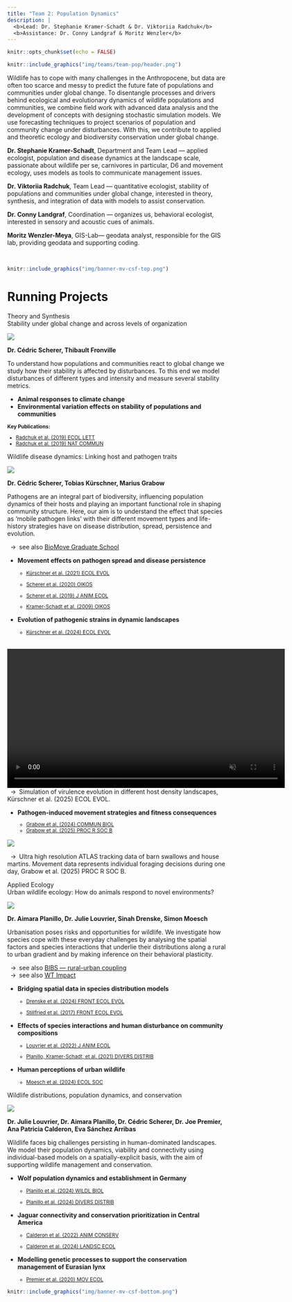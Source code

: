```yaml
---
title: "Team 2: Population Dynamics"
description: |
  <b>Lead: Dr. Stephanie Kramer-Schadt & Dr. Viktoriia Radchuk</b>  
  <b>Assistance: Dr. Conny Landgraf & Moritz Wenzler</b>
---
```


```r
knitr::opts_chunk$set(echo = FALSE)
```

```r
knitr::include_graphics("img/teams/team-pop/header.png")
```

<div class='highlightbox'>
  <span class='highlight'>
  Wildlife has to cope with many challenges in the Anthropocene, but data are often too scarce and messy to predict the future fate of populations and communities under global change. To disentangle processes and drivers behind ecological and evolutionary dynamics of wildlife populations and communities, we combine field work with advanced data analysis and the development of concepts with designing stochastic simulation models. We use forecasting techniques to project scenarios of population and community change under disturbances. With this, we contribute to applied and theoretic ecology and biodiversity conservation under global change.
  </span>
</div>

**Dr. Stephanie Kramer-Schadt**, Department and Team Lead — applied ecologist, population and disease dynamics at the landscape scale, passionate about wildlife per se, carnivores in particular, D6 and movement ecology, uses models as tools to communicate management issues.</br>

**Dr. Viktoriia Radchuk**, Team Lead — quantitative ecologist, stability of populations and communities under global change, interested in theory, synthesis, and integration of data with models to assist conservation.</br>

**Dr. Conny Landgraf**, Coordination — organizes us, behavioral ecologist, interested in sensory and acoustic cues of animals.</br>

**Moritz Wenzler-Meya**, GIS-Lab—  geodata analyst, responsible for the GIS lab, providing geodata and supporting coding.</br>
  
<br>

```r
knitr::include_graphics("img/banner-mv-csf-top.png")
```

# Running Projects


<div class='headerbox'><hbox>Theory and Synthesis</hbox></div>


<div class='headerbox-secondary'><hbox-secondary>Stability under global change and across levels of organization</headerbox-secondary></div>

![](img/teams/team-pop/stability.png)

**Dr. Cédric Scherer, Thibault Fronville**

To understand how populations and communities react to global change we study how their stability is affected by disturbances. To this end we model disturbances of different types and intensity and measure several stability metrics.

* **Animal responses to climate change**
* **Environmental variation effects on stability of populations and communities**

<small>
  <b>Key Publications:</b>
  <ul>
    <li>[Radchuk et al. (2019) ECOL LETT](https://doi.org/10.1111/ele.13226)</li>
   <li>[Radchuk et al. (2019) NAT COMMUN](https://doi.org/10.1038/s41467-019-10924-4'>10.1038/s41467-019-10924-4)</li>  
   </ul>
</small>


<div class='headerbox-secondary'><hbox-secondary>Wildlife disease dynamics: Linking host and pathogen traits</headerbox-secondary></div>

![](img/teams/team-pop/disease.png)

**Dr. Cédric Scherer, Tobias Kürschner, Marius Grabow**

Pathogens are an integral part of biodiversity, influencing population dynamics of their hosts and playing an important functional role in shaping community structure. Here, our aim is to understand the effect that species as ‘mobile pathogen links’ with their different movement types and life-history strategies have on disease distribution, spread, persistence and evolution. 

&ensp;&rarr;&ensp;see also [BioMove Graduate School](https://www.bio-move.org/)

* **Movement effects on pathogen spread and disease persistence**
<small>
  <ul>
    <li>[Kürschner et al. (2021) ECOL EVOL](https://doi.org/10.1002/ece3.7478)</li>
  <li>[Scherer et al. (2020) OIKOS](https://doi.org/10.1111/oik.07002'>10.1111/oik.07002)</li>
  <li>[Scherer et al. (2019) J ANIM ECOL](https://doi.org/10.1111/1365-2656.13070)</li>
    <li>[Kramer-Schadt et al. (2009) OIKOS](https://doi.org/10.1111/j.1600-0706.2008.16582.x)</li>
   </ul>
</small>

* **Evolution of pathogenic strains in dynamic landscapes**
<small>
  <ul>
    <li>[Kürschner et al. (2024) ECOL EVOL](https://doi.org/10.1002/ece3.11065)</li>
   </ul>
</small>

<br>
<video autoplay loop muted playsinline width="640" controls>
  <source src="img/simulation_Kuerschner_et_al_2025.mp4" type="video/mp4" size="1080">
  Your browser does not support the video tag.
</video>
<br>
&ensp;&rarr;&ensp;Simulation of virulence evolution in different host density landscapes, Kürschner et al. (2025) ECOL EVOL.
<br>

* **Pathogen-induced movement strategies and fitness consequences**
<small>
  <ul>
    <li>[Grabow et al. (2024) COMMUN BIOL](https://doi.org/10.1038/s42003-024-07114-4)</li>
    <li>[Grabow et al. (2025) PROC R SOC B](http://doi.org/10.1098/rspb.2025.0238)</li>
   </ul>
</small>

![](img/teams/team-pop/DOG.gif)

&ensp;&rarr;&ensp;Ultra high resolution ATLAS tracking data of barn swallows and house martins. Movement data represents individual foraging decisions during one day, Grabow et al. (2025) PROC R SOC B.


<div class='headerbox'><hbox>Applied Ecology</hbox></div>
 
<div class='headerbox-secondary'><hbox-secondary>Urban wildlife ecology: How do animals respond to novel environments?</hbox-secondary></div>

![](img/teams/team-pop/urban.png)

**Dr. Aimara Planillo, Dr. Julie Louvrier, Sinah Drenske, Simon Moesch**

Urbanisation poses risks and opportunities for wildlife. We investigate how species cope with these everyday challenges by analysing the spatial factors and species interactions that underlie their distributions along a rural to urban gradient and by making inference on their behavioral plasticity. 

&ensp;&rarr;&ensp;see also [BIBS — rural-urban coupling](https://www.bbib.org/rural-urban-coupling.html)  
&ensp;&rarr;&ensp;see also [WT Impact](https://www.wtimpact.de/)

* **Bridging spatial data in species distribution models**
<small>
  <ul>
    <li>[Drenske et al. (2024) FRONT ECOL EVOL](https://doi.org/10.3389/fevo.2024.1455142'>10.3389/fevo.2024.1455142)</li>
    <li>[Stillfried et al. (2017) FRONT ECOL EVOL](https://doi.org/10.3389/fevo.2017.00157'>10.3389/fevo.2017.00157)</li>
   </ul>
</small>

* **Effects of species interactions and human disturbance on community compositions**
<small>
  <ul>
    <li>[Louvrier et al. (2022) J ANIM ECOL](https://doi.org/10.1111/1365-2656.13635)</li>
    <li>[Planillo, Kramer-Schadt, et al. (2021)  DIVERS DISTRIB](https://doi.org/10.1111/ddi.13169)</li>
   </ul>
</small>

* **Human perceptions of urban wildlife**
<small>
  <ul>
    <li>[Moesch et al. (2024) ECOL SOC](https://doi.org/10.5751/ES-15211-290306)</li>
   </ul>
</small>

<div class='headerbox-secondary'><hbox-secondary>Wildlife distributions, population dynamics, and conservation</hbox-secondary></div>

![](img/teams/team-pop/wildlife.png)

**Dr. Julie Louvrier, Dr. Aimara Planillo, Dr. Cédric Scherer, Dr. Joe Premier, Ana Patricia Calderon, Eva Sánchez Arribas**

Wildlife faces big challenges persisting in human-dominated landscapes. We model their population dynamics, viability and connectivity using individual-based models on a spatially-explicit basis, with the aim of supporting wildlife management and conservation.

* **Wolf population dynamics and establishment in Germany**
<small>
  <ul>
    <li>[Planillo et al. (2024) WILDL BIOL](https://doi.org/10.1002/wlb3.01246)</li>
    <li>[Planillo et al. (2024) DIVERS DISTRIB](https://doi.org/10.1111/ddi.13789)</li>
   </ul>
</small>

* **Jaguar connectivity and conservation prioritization in Central America**
<small>
  <ul>
    <li>[Calderon et al. (2022) ANIM CONSERV](https://doi.org/10.1111/acv.12772)</li>
    <li>[Calderon et al. (2024) LANDSC ECOL](https://doi.org/10.1007/s10980-024-01795-2)</li>
   </ul>
</small>
* **Modelling genetic processes to support the conservation management of Eurasian lynx**
<small>
  <ul>
    <li>[Premier et al. (2020) MOV ECOL](https://doi.org/10.1186/s40462-020-00204-y)</li>
   </ul>
</small>


```r
knitr::include_graphics("img/banner-mv-csf-bottom.png")
```

